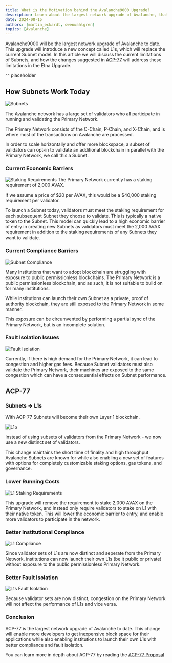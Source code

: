 ```yaml
---
title: What is the Motivation behind the Avalanche9000 Upgrade?
description: Learn about the largest network upgrade of Avalanche, that will lower the barrier to launch a blockchain and enable permissionless vlaidation of L1s.
date: 2024-08-15
authors: [martin_eckardt, owenwahlgren]
topics: [Avalanche]
---
```


Avalanche9000 will be the largest network upgrade of Avalanche to date. This upgrade will introduce a new concept called L1s, which will replace the current Subnet model. In this article we will discuss the current limitations of Subnets, and how the changes suggested in [ACP-77](https://github.com/avalanche-foundation/ACPs/blob/main/ACPs/77-reinventing-subnets/README.md) will address these limitations in the Etna Upgrade.

<YouTube id="eczkjrGG_As" />
^^ placeholder

## How Subnets Work Today

![Subnets](/common-images/multi-chain-architecture/acp-77/subnets.png)

The Avalanche network has a large set of validators who all participate in running and validating the Primary Network.

The Primary Network consists of the C-Chain, P-Chain, and X-Chain, and is where most of the transactions on Avalanche are processed.

In order to scale horizontally and offer more blockspace, a subset of validators can opt-in to validate an additional blockchain in parallel with the Primary Network, we call this a Subnet.


### Current Economic Barriers

![Staking Requirements](/common-images/multi-chain-architecture/acp-77/subnets-staking-requirements.png)
The Primary Network currently has a staking requirement of 2,000 AVAX.

If we assume a price of $20 per AVAX, this would be a $40,000 staking requirement per validator.

To launch a Subnet today, validators must meet the staking requirement for each subsequent Subnet they choose to validate. This is typically a native token to the Subnet.
This model can quickly lead to a high economic barrier of entry in creating new Subnets as validators must meet the 2,000 AVAX requirement in addition to the staking requirements of any Subnets they want to validate.

### Current Compliance Barriers
![Subnet Compliance](/common-images/multi-chain-architecture/acp-77/subnets-compliance.png)

Many Institutions that want to adopt blockchain are struggling with exposure to public permissionless blockchains.
The Primary Network is a public permissionless blockchain, and as such, it is not suitable to build on for many institutions.

While institutions can launch their own Subnet as a private, proof of authority blockchain, they are still exposed to the Primary Network in some manner.

This exposure can be circumvented by performing a partial sync of the Primary Network, but is an incomplete solution.

### Fault Isolation Issues
![Fault Isolation](/common-images/multi-chain-architecture/acp-77/subnets-primary-network-congestion.png)

Currently, if there is high demand for the Primary Network, it can lead to congestion and higher gas fees. 
Because Subnet validators must also validate the Primary Network, their machines are exposed to the same congestion which can have a consequential effects on Subnet performance.

## ACP-77

### Subnets -> L1s
With ACP-77 Subnets will become their own Layer 1 blockchain.

![L1s](/common-images/multi-chain-architecture/acp-77/l1s.png)

Instead of using subsets of validators from the Primary Network - we now use a new distinct set of validators.

This change maintains the short time of finality and high throughput Avalanche Subnets are known for while also enabling a new set of features with options for completely customizable staking options, gas tokens, and governance.


### Lower Running Costs
![L1 Staking Requirements](/common-images/multi-chain-architecture/acp-77/l1s-staking-requirement.png)

This upgrade will remove the requirement to stake 2,000 AVAX on the Primary Network, and instead only require validators to stake on L1 with their native token.
This will lower the economic barrier to entry, and enable more validators to participate in the network.

### Better Institutional Compliance
![L1 Compliance](/common-images/multi-chain-architecture/acp-77/l1s-compliance.png)
 
Since validator sets of L1s are now distinct and seperate from the Primary Network, institutions can now launch their own L1s (be it public or private) without exposure to the public permissionless Primary Network.

### Better Fault Isolation
![L1s Fault Isolation](/common-images/multi-chain-architecture/acp-77/l1s-primary-network-faults.png)

Because validator sets are now distinct, congestion on the Primary Network will not affect the performance of L1s and vice versa.

### Conclusion

ACP-77 is the largest network upgrade of Avalanche to date. This change will enable more developers to get inexpensive block space for their applications while also enabling institutions to launch their own L1s with better compliance and fault isolation.

You can learn more in depth about ACP-77 by reading the [ACP-77 Proposal](https://github.com/avalanche-foundation/ACPs/blob/main/ACPs/77-reinventing-subnets/README.md)


